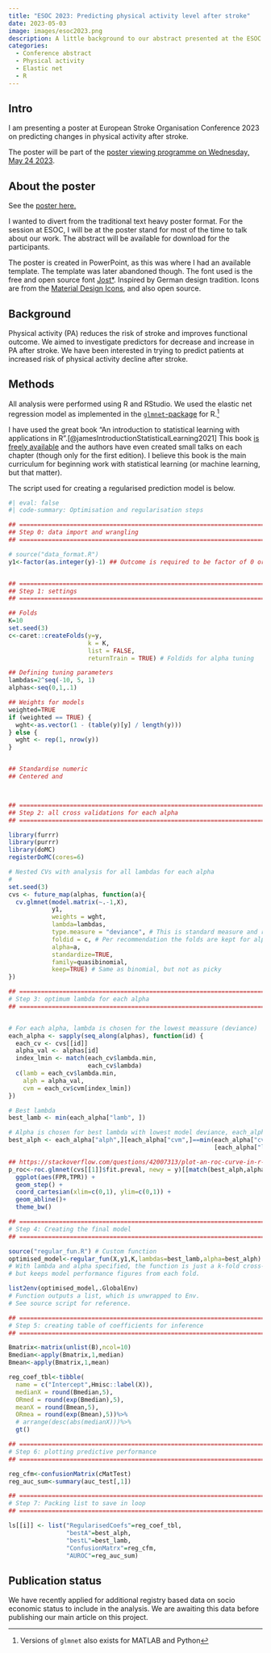 ```yaml
---
title: "ESOC 2023: Predicting physical activity level after stroke"
date: 2023-05-03
image: images/esoc2023.png
description: A little background to our abstract presented at the ESOC 2023 conference in Munich. 
categories:
  - Conference abstract
  - Physical activity
  - Elastic net
  - R
---
```


## Intro

I am presenting a poster at European Stroke Organisation Conference 2023 on predicting changes in physical activity after stroke.

The poster will be part of the [poster viewing programme on Wednesday, May 24 2023](https://apps.congrex.com/esoc2023/en-GB/pag/faculty/1149907).

## About the poster

See the [poster here.](images/esoc2023poster.pdf)

I wanted to divert from the traditional text heavy poster format. For the session at ESOC, I will be at the poster stand for most of the time to talk about our work. The abstract will be available for download for the participants.

The poster is created in PowerPoint, as this was where I had an available template. The template was later abandoned though. The font used is the free and open source font [Jost\*](https://github.com/indestructible-type/Jost). Inspired by German design tradition. Icons are from the [Material Design Icons](https://pictogrammers.com/library/mdi/), and also open source.

## Background

Physical activity (PA) reduces the risk of stroke and improves functional outcome. We aimed to investigate predictors for decrease and increase in PA after stroke. We have been interested in trying to predict patients at increased risk of physical activity decline after stroke.

## Methods

All analysis were performed using R and RStudio. We used the elastic net regression model as implemented in the [`glmnet`-package](https://glmnet.stanford.edu/articles/glmnet.html) for R.[^1]

[^1]: Versions of `glmnet` also exists for MATLAB and Python

I have used the great book "An introduction to statistical learning with applications in R".[@jamesIntroductionStatisticalLearning2021] This book [is freely available](https://hastie.su.domains/ISLR2/ISLRv2_website.pdf) and the authors have even created small talks on each chapter (though only for the first edition). I believe this book is the main curriculum for beginning work with statistical learning (or machine learning, but that matter).

The script used for creating a regularised prediction model is below.

```r
#| eval: false
#| code-summary: Optimisation and regularisation steps

## ====================================================================
## Step 0: data import and wrangling
## ====================================================================

# source("data_format.R")
y1<-factor(as.integer(y)-1) ## Outcome is required to be factor of 0 or 1.


## ====================================================================
## Step 1: settings
## ====================================================================

## Folds
K=10
set.seed(3)
c<-caret::createFolds(y=y, 
                      k = K, 
                      list = FALSE, 
                      returnTrain = TRUE) # Foldids for alpha tuning

## Defining tuning parameters
lambdas=2^seq(-10, 5, 1)
alphas<-seq(0,1,.1)

## Weights for models
weighted=TRUE
if (weighted == TRUE) {
  wght<-as.vector(1 - (table(y)[y] / length(y)))
} else {
  wght <- rep(1, nrow(y))
}


## Standardise numeric
## Centered and 



## ====================================================================
## Step 2: all cross validations for each alpha
## ====================================================================

library(furrr)
library(purrr)
library(doMC)
registerDoMC(cores=6)

# Nested CVs with analysis for all lambdas for each alpha
# 
set.seed(3)
cvs <- future_map(alphas, function(a){
  cv.glmnet(model.matrix(~.-1,X),
            y1,
            weights = wght,
            lambda=lambdas, 
            type.measure = "deviance", # This is standard measure and recommended for tuning
            foldid = c, # Per recommendation the folds are kept for alpha optimisation
            alpha=a,
            standardize=TRUE,
            family=quasibinomial,
            keep=TRUE) # Same as binomial, but not as picky
})

## ====================================================================
# Step 3: optimum lambda for each alpha
## ====================================================================


# For each alpha, lambda is chosen for the lowest meassure (deviance)
each_alpha <- sapply(seq_along(alphas), function(id) {
  each_cv <- cvs[[id]]
  alpha_val <- alphas[id]
  index_lmin <- match(each_cv$lambda.min, 
                      each_cv$lambda)
  c(lamb = each_cv$lambda.min, 
    alph = alpha_val,
    cvm = each_cv$cvm[index_lmin])
})

# Best lambda
best_lamb <- min(each_alpha["lamb", ])

# Alpha is chosen for best lambda with lowest model deviance, each_alpha["cvm",]
best_alph <- each_alpha["alph",][each_alpha["cvm",]==min(each_alpha["cvm",]
                                                         [each_alpha["lamb",] %in% best_lamb])]

## https://stackoverflow.com/questions/42007313/plot-an-roc-curve-in-r-with-ggplot2
p_roc<-roc.glmnet(cvs[[1]]$fit.preval, newy = y)[[match(best_alph,alphas)]]|> # Plots performance from model with best alpha
  ggplot(aes(FPR,TPR)) + 
  geom_step() +
  coord_cartesian(xlim=c(0,1), ylim=c(0,1)) +
  geom_abline()+
  theme_bw()

## ====================================================================
# Step 4: Creating the final model
## ====================================================================

source("regular_fun.R") # Custom function
optimised_model<-regular_fun(X,y1,K,lambdas=best_lamb,alpha=best_alph) 
# With lambda and alpha specified, the function is just a k-fold cross-validation wrapper, 
# but keeps model performance figures from each fold.

list2env(optimised_model,.GlobalEnv)
# Function outputs a list, which is unwrapped to Env.
# See source script for reference.

## ====================================================================
# Step 5: creating table of coefficients for inference
## ====================================================================

Bmatrix<-matrix(unlist(B),ncol=10)
Bmedian<-apply(Bmatrix,1,median)
Bmean<-apply(Bmatrix,1,mean)

reg_coef_tbl<-tibble(
  name = c("Intercept",Hmisc::label(X)),
  medianX = round(Bmedian,5),
  ORmed = round(exp(Bmedian),5),
  meanX = round(Bmean,5),
  ORmea = round(exp(Bmean),5))%>%
  # arrange(desc(abs(medianX)))%>%
  gt()

## ====================================================================
# Step 6: plotting predictive performance
## ====================================================================

reg_cfm<-confusionMatrix(cMatTest)
reg_auc_sum<-summary(auc_test[,1])

## ====================================================================
# Step 7: Packing list to save in loop
## ====================================================================

ls[[i]] <- list("RegularisedCoefs"=reg_coef_tbl,
                "bestA"=best_alph,
                "bestL"=best_lamb,
                "ConfusionMatrx"=reg_cfm,
                "AUROC"=reg_auc_sum)
```

## Publication status

We have recently applied for additional registry based data on socio economic status to include in the analysis. We are awaiting this data before publishing our main article on this project.
